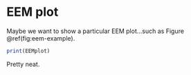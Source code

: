 
# EEM plot {#EEM}

Maybe we want to show a particular EEM plot...such as Figure \@ref(fig:eem-example).

```r
print(EEMplot)

```

Pretty neat.
